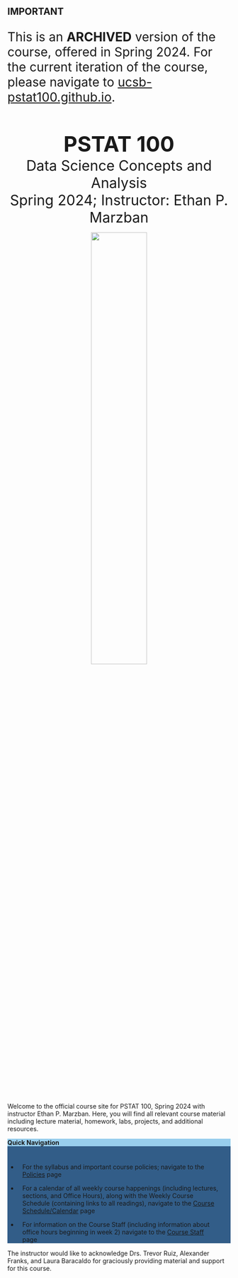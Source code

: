 ::: {.callout-important}
## **IMPORTANT**

::: {style="font-size:28px"}
This is an **ARCHIVED** version of the course, offered in Spring 2024. For the current iteration of the course, please navigate to [ucsb-pstat100.github.io](ucsb-pstat100.github.io).
:::

:::

\

:::{style="text-align:center"}


[**PSTAT 100**]{style="font-size:3rem"} \
[Data Science Concepts and Analysis]{style="font-size:2rem"} \
[Spring 2024; Instructor: Ethan P. Marzban]{style="font-size:2rem"}

![](Images/Logos_Icons/hex_second_pass.svg){width="50%"}

:::

Welcome to the official course site for PSTAT 100, Spring 2024 with instructor Ethan P. Marzban. Here, you will find all relevant course material including lecture material, homework, labs, projects, and additional resources.

<style>
.bg-primary {
    background-color: #325d88 !important;
}

.card-header {
    background-color: #98ceed;
    font-weight: bold;
}

p.card-text {
    color: white;
    padding-left: 15px;
    padding-right: 20px;
    padding-top: 5px;
    padding-bottom: 5px;
}

ul>li {
  padding-left: 10px;
  padding-right: 25px;
}
</style>

<div class="card text-white bg-primary mb-3" style="max-width: 50rem;">
<div class="card-header">Quick Navigation</div>
<p class="card-text">

-   For the syllabus and important course policies; navigate to the [Policies](https://ucsb-pstat100.github.io/Pages/policies.html) page

-   For a calendar of all weekly course happenings (including lectures, sections, and Office Hours), along with the Weekly Course Schedule (containing links to all readings), navigate to the [Course Schedule/Calendar](https://ucsb-pstat100.github.io/Pages/schedule.html) page


-   For information on the Course Staff (including information about office hours beginning in week 2) navigate to the [Course Staff](https://ucsb-pstat100.github.io/Pages/staff.html) page


</p>
</div>



The instructor would like to acknowledge Drs. Trevor Ruiz, Alexander Franks, and Laura Baracaldo for graciously providing material and support for this course.
